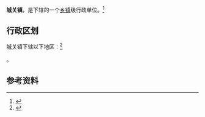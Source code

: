 {{中国乡级行政区|62/30/21/100/000}}

'''城关镇'''，是{{PRC admin/fullname|62/30/21/100/000|3}}下辖的一个[[乡镇|乡镇]]级行政单位。<ref>{{PRC admin/ref sgc|{{PRC admin/parent|62/30/21/100/000}}}}</ref>

== 行政区划 ==

城关镇下辖以下地区：<ref>{{PRC admin/ref sgc|62/30/21/100/000}}</ref>

{{PRC admin/children|62/30/21/100/000}}。

== 参考资料 ==

{{reflist}}

{{行政区划小作品}}
{{PRC admin/navcat|62/30/21/100/000}}